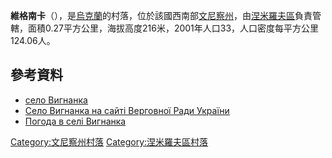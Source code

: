 {{coord|48|51|46|N|28|48|48|E|scale:30000|display=title}}

'''維格南卡'''（{{lang-uk|Вигнанка}}），是[[烏克蘭|烏克蘭]]的村落，位於該國西南部[[文尼察州|文尼察州]]，由[[涅米羅夫區|涅米羅夫區]]負責管轄，面積0.27平方公里，海拔高度216米，2001年人口33，人口密度每平方公里124.06人。

==參考資料==
* [http://w1.c1.rada.gov.ua/pls/z7503/A005?rdat1=16.11.2014&rf7571=2505 село Вигнанка]
* [http://w1.c1.rada.gov.ua/pls/z7503/A005?rdat1=16.11.2014&rf7571=2505 Село Вигнанка на сайті Верговної Ради України]
* [http://weather.in.ua/ua/vinnickaja/3515 Погода в селі Вигнанка]

[[Category:文尼察州村落|Category:文尼察州村落]]
[[Category:涅米羅夫區村落|Category:涅米羅夫區村落]]


{{Vinnytsia-geo-stub}}